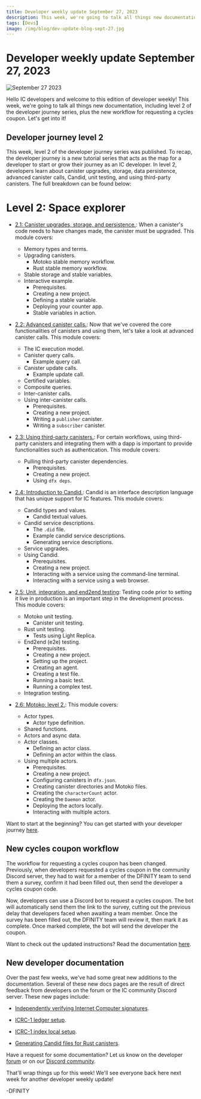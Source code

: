 ```yaml
---
title: Developer weekly update September 27, 2023
description: This week, we're going to talk all things new documentation, including level 2 of the developer journey series, plus the new workflow for requesting a cycles coupon.
tags: [Devs]
image: /img/blog/dev-update-blog-sept-27.jpg
---
```


# Developer weekly update September 27, 2023

![September 27 2023](../../static/img/blog/dev-update-blog-sept-27.jpg)

Hello IC developers and welcome to this edition of developer weekly! This week, we're going to talk all things new documentation, including level 2 of the developer journey series, plus the new workflow for requesting a cycles coupon. Let's get into it!

## Developer journey level 2

This week, level 2 of the developer journey series was published. To recap, the developer journey is a new tutorial series that acts as the map for a developer to start or grow their journey as an IC developer. In level 2, developers learn about canister upgrades, storage, data persistence, advanced canister calls, Candid, unit testing, and using third-party canisters. The full breakdown can be found below:

# Level 2: Space explorer

- [2.1: Canister upgrades, storage, and persistence.](/docs/tutorials/developer-journey/level-2/2.1-storage-persistence.md): When a canister's code needs to have changes made, the canister must be upgraded. This module covers:
    - Memory types and terms.
    - Upgrading canisters.
	    - Motoko stable memory workflow.
	    - Rust stable memory workflow.
    - Stable storage and stable variables.
    - Interactive example.
	    - Prerequisites.
	    - Creating a new project.
	    - Defining a stable variable.
	    - Deploying your counter app.
	    - Stable variables in action.

- [2.2: Advanced canister calls.](/docs/tutorials/developer-journey/level-2/2.2-advanced-canister-calls.md): Now that we've covered the core functionalities of canisters and using them, let's take a look at advanced canister calls. This module covers:
    - The IC execution model.
    - Canister query calls.
	    - Example query call.
    - Canister update calls.
	    - Example update call.
    - Certified variables.
    - Composite queries.
    - Inter-canister calls.
    - Using inter-canister calls.
	    - Prerequisites.
	    - Creating a new project.
	    - Writing a `publisher` canister.
	    - Writing a `subscriber` canister.
    
- [2.3: Using third-party canisters.](/docs/tutorials/developer-journey/level-2/2.3-third-party-canisters.md): For certain workflows, using third-party canisters and integrating them with a dapp is important to provide functionalities such as authentication. This module covers:
    - Pulling third-party canister dependencies.
	    - Prerequisites.
	    - Creating a new project.
	    - Using `dfx deps`.

- [2.4: Introduction to Candid.](/docs/tutorials/developer-journey/level-2/2.4-intro-candid.md): Candid is an interface description language that has unique support for IC features. This module covers:
    - Candid types and values.
	    - Candid textual values.
    - Candid service descriptions.
	    - The `.did` file.
	    - Example candid service descriptions.
	    - Generating service descriptions.
    - Service upgrades.
    - Using Candid.
	    - Prerequisites.
	    - Creating a new project.
	    - Interacting with a service using the command-line terminal.
	    - Interacting with a service using a web browser.

- [2.5: Unit, integration, and end2end testing](/docs/tutorials/developer-journey/level-2/2.5-unit-testing.md): Testing code prior to setting it live in production is an important step in the development process. This module covers:
    - Motoko unit testing.
	    - Canister unit testing.
    - Rust unit testing.
	    - Tests using Light Replica.
    - End2end (e2e) testing.
	    - Prerequisites.
	    - Creating a new project.
	    - Setting up the project.
	    - Creating an agent.
	    - Creating a test file.
	    - Running a basic test.
	    - Running a complex test.
    - Integration testing.

- [2.6: Motoko: level 2.](/docs/tutorials/developer-journey/level-2/2.6-motoko-lvl2.md): This module covers:
    - Actor types.
        - Actor type definition.
    - Shared functions.
    - Actors and async data.
    - Actor classes.
        - Defining an actor class.
        - Defining an actor within the class.
    - Using multiple actors.
        - Prerequisites.
        - Creating a new project.
        - Configuring canisters in `dfx.json`.
        - Creating canister directories and Motoko files.
        - Creating the `characterCount` actor.
        - Creating the `Daemon` actor.
        - Deploying the actors locally.
        - Interacting with multiple actors.

Want to start at the beginning? You can get started with your developer journey [here](/docs/tutorials/developer-journey/index.md).

## New cycles coupon workflow

The workflow for requesting a cycles coupon has been changed. Previously, when developers requested a cycles coupon in the community Discord server, they had to wait for a member of the DFINITY team to send them a survey, confirm it had been filled out, then send the developer a cycles coupon code. 

Now, developers can use a Discord bot to request a cycles coupon. The bot will automatically send them the link to the survey, cutting out the previous delay that developers faced when awaiting a team member. Once the survey has been filled out, the DFINITY team will review it, then mark it as complete. Once marked complete, the bot will send the developer the coupon. 

Want to check out the updated instructions? Read the documentation [here](/docs/developer-docs/setup/cycles/cycles-faucet.md).


## New developer documentation

Over the past few weeks, we've had some great new additions to the documentation. Several of these new docs pages are the result of direct feedback from developers on the forum or the IC community Discord server. These new pages include:

- [Independently verifying Internet Computer signatures](https://internetcomputer.org/docs/current/developer-docs/integrations/independently-verifying-ic-signatures).

- [ICRC-1 ledger setup](https://internetcomputer.org/docs/current/developer-docs/integrations/icrc-1/icrc1-ledger-setup).

- [ICRC-1 index local setup](https://internetcomputer.org/docs/current/developer-docs/integrations/icrc-1/icrc1-index-setup).

- [Generating Candid files for Rust canisters](https://internetcomputer.org/docs/current/developer-docs/backend/candid/generating-candid).

Have a request for some documentation? Let us know on the developer [forum](https://forum.dfinity.org/) or on our [Discord community](https://discord.gg/jnjVVQaE2C). 

That'll wrap things up for this week! We'll see everyone back here next week for another developer weekly update!

-DFINITY
